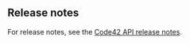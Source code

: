 ## Release notes

For release notes, see the [Code42 API release notes](https://support.code42.com/Release_Notes/Incydr_release_notes/API_release_notes).
